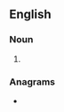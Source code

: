 ==English==

===Noun===
{{head|en|noun form}}

# {{plural of|en|moresome}}

===Anagrams===
* {{anagrams|en|a=eemmoorss|merosomes}}